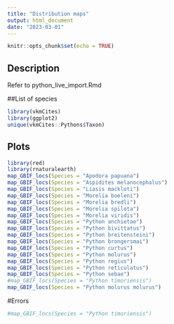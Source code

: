 ```yaml
---
title: "Distribution maps"
output: html_document
date: "2023-03-01"
---
```


```r
knitr::opts_chunk$set(echo = TRUE)
```

## Description
Refer to python_live_import.Rmd

##List of species
```r
library(vkmCites)
library(ggplot2)
unique(vkmCites::Pythons$Taxon)
```

## Plots
```r
library(red)
library(rnaturalearth)
map_GBIF_locs(Species = "Apodora papuana")
map_GBIF_locs(Species = "Aspidites melanocephalus")
map_GBIF_locs(Species = "Liasis mackloti")
map_GBIF_locs(Species = "Morelia boeleni")
map_GBIF_locs(Species = "Morelia bredli")
map_GBIF_locs(Species = "Morelia spilota")
map_GBIF_locs(Species = "Morelia viridis")
map_GBIF_locs(Species = "Python anchietae")
map_GBIF_locs(Species = "Python bivittatus")
map_GBIF_locs(Species = "Python breitensteini")
map_GBIF_locs(Species = "Python brongersmai")
map_GBIF_locs(Species = "Python curtus")
map_GBIF_locs(Species = "Python molurus")
map_GBIF_locs(Species = "Python regius")
map_GBIF_locs(Species = "Python reticulatus")
map_GBIF_locs(Species = "Python sebae")
#map_GBIF_locs(Species = "Python timoriensis")
map_GBIF_locs(Species = "Python molurus molurus")
```
#Errors
```r
#map_GBIF_locs(Species = "Python timoriensis")
```

